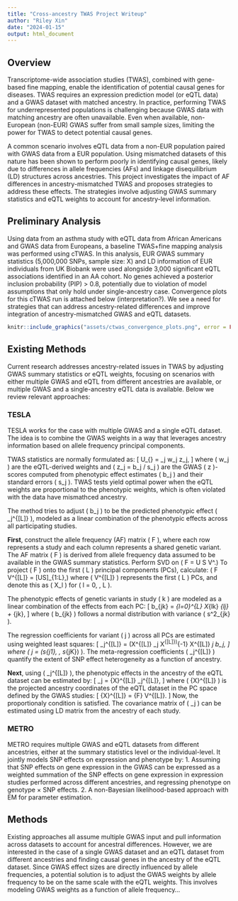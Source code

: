 ```yaml
---
title: "Cross-ancestry TWAS Project Writeup"
author: "Riley Xin"
date: "2024-01-15"
output: html_document
---
```

## Overview

Transcriptome-wide association studies (TWAS), combined with gene-based fine mapping, enable the identification of potential causal genes for diseases. TWAS requires an expression prediction model (or eQTL data) and a GWAS dataset with matched ancestry. In practice, performing TWAS for underrepresented populations is challenging because GWAS data with matching ancestry are often unavailable. Even when available, non-European (non-EUR) GWAS suffer from small sample sizes, limiting the power for TWAS to detect potential causal genes. 

A common scenario involves eQTL data from a non-EUR population paired with GWAS data from a EUR population. Using mismatched datasets of this nature has been shown to perform poorly in identifying causal genes, likely due to differences in allele frequencies (AFs) and linkage disequilibrium (LD) structures across ancestries. This project investigates the impact of AF differences in ancestry-mismatched TWAS and proposes strategies to address these effects. The strategies involve adjusting GWAS summary statistics and eQTL weights to account for ancestry-level information. 

## Preliminary Analysis

Using data from an asthma study with eQTL data from African Americans and GWAS data from Europeans, a baseline TWAS+fine mapping analysis was performed using cTWAS. In this analysis, EUR GWAS summary statistics (5,000,000 SNPs, sample size: X) and LD information of EUR individuals from UK Biobank were used alongside 3,000 significant eQTL associations identified in an AA cohort. No genes achieved a posterior inclusion probability (PIP) > 0.8, potentially due to violation of model assumptions that only hold under single-ancestry case. Convergence plots for this cTWAS run is attached below (interpretation?). We see a need for strategies that can address ancestry-related differences and improve integration of ancestry-mismatched GWAS and eQTL datasets. 

```r
knitr::include_graphics("assets/ctwas_convergence_plots.png", error = FALSE)
```


## Existing Methods

Current research addresses ancestry-related issues in TWAS by adjusting GWAS summary statistics or eQTL weights, focusing on scenarios with either multiple GWAS and eQTL from different ancestries are available, or multiple GWAS and a single-ancestry eQTL data is available. Below we review relevant approaches:  

### TESLA

TESLA works for the case with multiple GWAS and a single eQTL dataset. The idea is to combine the GWAS weights in a way that leverages ancestry information based on allele frequency principal components. 

TWAS statistics are normally formulated as:
\[
U_{\text{TWAS}} = \sum_j w_j z_j,
\]
where \( w_j \) are the eQTL-derived weights and \( z_j = b_j / s_j \) are the GWAS \( z \)-scores computed from phenotypic effect estimates \( b_j \) and their standard errors \( s_j \). TWAS tests yield optimal power when the eQTL weights are proportional to the phenotypic weights, which is often violated with the data have mismathced ancestry.

The method tries to adjust \( b_j \) to be the predicted phenotypic effect \( \hat{b}_j^{[L]} \), modeled as a linear combination of the phenotypic effects across all participating studies.

**First**, construct the allele frequency (AF) matrix \( F \), where each row represents a study and each column represents a shared genetic variant. The AF matrix \( F \) is derived from allele frequency data assumed to be available in the GWAS summary statistics. Perform SVD on \( F = U S V^\top.\)
To project \( F \) onto the first \( L \) principal components (PCs), calculate: \( F V^{[L]} = [US]_{1:L},\) where \( V^{[L]} \) represents the first \( L \) PCs, and denote this as \( X_l \) for \( l = 0, \ldots, L \).

The phenotypic effects of genetic variants in study \( k \) are modeled as a linear combination of the effects from each PC:
\[
b_{jk} = \sum_{l=0}^{L} X_{lk} \gamma_{lj} + \epsilon_{jk},
\]
where \( b_{jk} \) follows a normal distribution with variance \( s^2_{jk} \).

The regression coefficients for variant \( j \) across all PCs are estimated using weighted least squares:
\[
\hat{\gamma}_j^{[L]} = \left(X^{[L]\top} \Omega_j X^{[L]}\right)^{-1} X^{[L]\top} \Omega_j b_j,
\]
where \( \Omega_j = \text{diag}(s_{j1}, \ldots, s_{jK}) \). The meta-regression coefficients \( \hat{\gamma}_j^{[L]} \) quantify the extent of SNP effect heterogeneity as a function of ancestry. 

**Next**, using \( \hat{\gamma}_j^{[L]} \), the phenotypic effects in the ancestry of the eQTL dataset can be estimated by:
\[
\hat{b}_j = \bar{X}^{[L]} \hat{\gamma}_j^{[L]},
\]
where \( \bar{X}^{[L]} \) is the projected ancestry coordinates of the eQTL dataset in the PC space defined by the GWAS studies:
\[
\bar{X}^{[L]} = \bar{F} V^{[L]}.
\]
Now, the proportionaly condition is satisfied. The covariance matrix of \( \hat{b}_j \) can be estimated using LD matrix from the ancestry of each study.

### METRO

METRO requires multiple GWAS and eQTL datasets from different ancestries, either at the summary statistics level or the individual-level. It jointly models SNP effects on expression and phenotype by: 1. Assuming that SNP effects on gene expression in the GWAS can be expressed as a weighted summation of the SNP effects on gene expression in expression studies performed across different ancestries, and regressing phenotype on genotype $\times$ SNP effects. 2. A non-Bayesian likelihood-based approach with EM for parameter estimation.

## Methods

Existing approaches all assume multiple GWAS input and pull information across datasets to account for ancestral differences. However, we are interested in the case of a single GWAS dataset and an eQTL dataset from different ancestries and finding causal genes in the ancestry of the eQTL dataset. Since GWAS effect sizes are directly influenced by allele frequencies, a potential solution is to adjust the GWAS weights  by allele frequency to be on the same scale with the eQTL weights. This involves modeling GWAS weights as a function of allele frequency...





